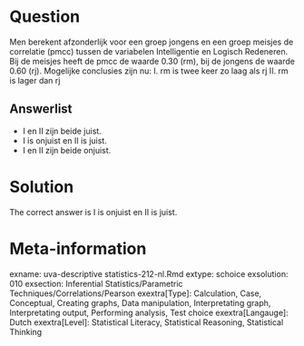 Question
========

Men berekent afzonderlijk voor een groep jongens en een groep meisjes de correlatie (pmcc) tussen de variabelen Intelligentie en Logisch Redeneren. Bij de meisjes heeft de pmcc de waarde 0.30 (rm), bij de jongens de waarde 0.60 (rj). Mogelijke conclusies zijn nu:
I. rm is twee keer zo laag als rj
II. rm is lager dan rj 

Answerlist
----------
* I en II zijn beide juist.
* I is onjuist en II is juist.
* I en II zijn beide onjuist.

Solution
========

The correct answer is  I is onjuist en II is juist. 

Meta-information
================
exname: uva-descriptive statistics-212-nl.Rmd 
extype: schoice 
exsolution: 010 
exsection: Inferential Statistics/Parametric Techniques/Correlations/Pearson
exextra[Type]: Calculation, Case, Conceptual, Creating graphs, Data manipulation, Interpretating graph, Interpretating output, Performing analysis, Test choice 
exextra[Langauge]: Dutch 
exextra[Level]: Statistical Literacy, Statistical Reasoning, Statistical Thinking 
